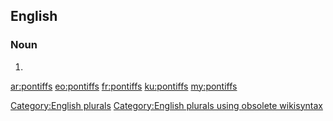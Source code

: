 ==English==

===Noun===
{{head|en}}

# {{plural of|pontiff}}

[[Category:English plurals]][[Category:English plurals using obsolete wikisyntax]]

[[ar:pontiffs]]
[[eo:pontiffs]]
[[fr:pontiffs]]
[[ku:pontiffs]]
[[my:pontiffs]]